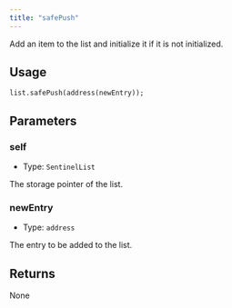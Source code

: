 ```yaml
---
title: "safePush"
---
```


Add an item to the list and initialize it if it is not initialized.

## Usage

```solidity
list.safePush(address(newEntry));
```

## Parameters

### self

- Type: `SentinelList`

The storage pointer of the list.

### newEntry

- Type: `address`

The entry to be added to the list.

## Returns

None
